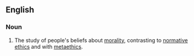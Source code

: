 ==English==
{{wikipedia}}
===Noun===
{{en-noun|-}}

# {{philosophy}} The study of people's beliefs about [[morality]], contrasting to [[normative ethics]] and with [[metaethics]].